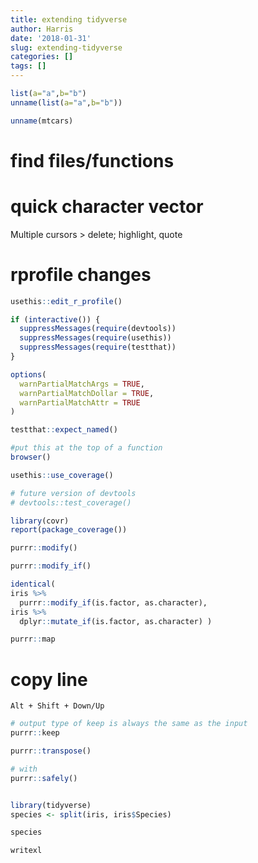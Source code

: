 ```yaml
---
title: extending tidyverse
author: Harris
date: '2018-01-31'
slug: extending-tidyverse
categories: []
tags: []
---
```



```r
list(a="a",b="b")
unname(list(a="a",b="b"))

unname(mtcars)

```

# find files/functions

[](/img/20180131_ctrlperiod.png)

# quick character vector
Multiple cursors > delete; highlight, quote

#  rprofile changes
```r
usethis::edit_r_profile()

if (interactive()) {
  suppressMessages(require(devtools))
  suppressMessages(require(usethis))
  suppressMessages(require(testthat))
}

options(
  warnPartialMatchArgs = TRUE,
  warnPartialMatchDollar = TRUE,
  warnPartialMatchAttr = TRUE
)
```


```r
testthat::expect_named()
```

```r
#put this at the top of a function
browser()
```

```r
usethis::use_coverage()

# future version of devtools
# devtools::test_coverage()

library(covr)
report(package_coverage())
```

```r
purrr::modify()

purrr::modify_if()

identical(
iris %>%
  purrr::modify_if(is.factor, as.character),
iris %>% 
  dplyr::mutate_if(is.factor, as.character) )

```

```r
purrr::map
```

# copy line

`Alt + Shift + Down/Up`

```r
# output type of keep is always the same as the input
purrr::keep
```

```r
purrr::transpose()

# with 
purrr::safely()



```

```r
library(tidyverse)
species <- split(iris, iris$Species) 

species

writexl
```
